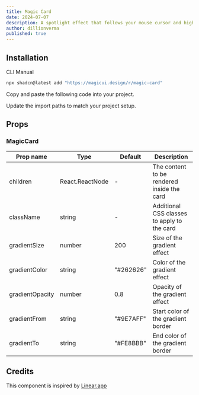 ```yaml
---
title: Magic Card
date: 2024-07-07
description: A spotlight effect that follows your mouse cursor and highlights borders on hover.
author: dillionverma
published: true
---
```


<ComponentPreview name="magic-card-demo" />

## Installation

<Tabs defaultValue="cli">

<TabsList>
  <TabsTrigger value="cli">CLI</TabsTrigger>
  <TabsTrigger value="manual">Manual</TabsTrigger>
</TabsList>
<TabsContent value="cli">

```bash
npx shadcn@latest add "https://magicui.design/r/magic-card"
```

</TabsContent>

<TabsContent value="manual">

<Steps>

<Step>Copy and paste the following code into your project.</Step>

<ComponentSource name="magic-card" />

<Step>Update the import paths to match your project setup.</Step>

</Steps>

</TabsContent>

</Tabs>

## Props

### MagicCard

| Prop name       | Type            | Default   | Description                                 |
| --------------- | --------------- | --------- | ------------------------------------------- |
| children        | React.ReactNode | -         | The content to be rendered inside the card  |
| className       | string          | -         | Additional CSS classes to apply to the card |
| gradientSize    | number          | 200       | Size of the gradient effect                 |
| gradientColor   | string          | "#262626" | Color of the gradient effect                |
| gradientOpacity | number          | 0.8       | Opacity of the gradient effect              |
| gradientFrom    | string          | "#9E7AFF" | Start color of the gradient border          |
| gradientTo      | string          | "#FE8BBB" | End color of the gradient border            |

## Credits

This component is inspired by [Linear.app](https://linear.app/features)
